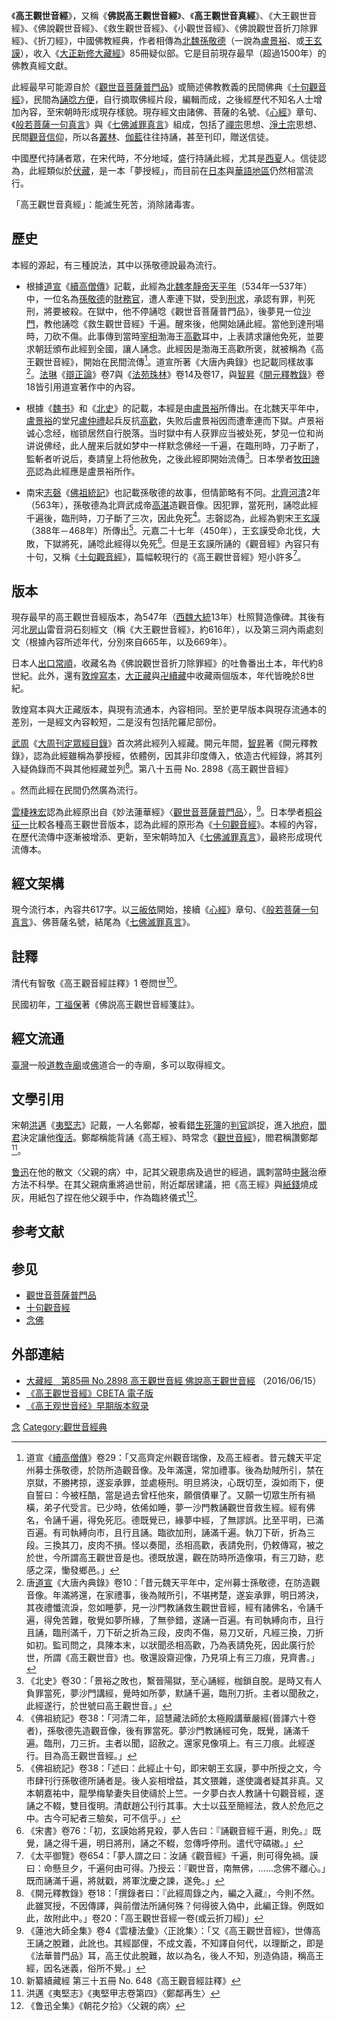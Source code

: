 《'''高王觀世音經'''》，又稱《'''佛説高王觀世音經'''》、《'''高王觀世音真經'''》、《大王觀世音經》、《佛說觀世音經》、《救生觀世音經》、《小觀世音經》、《佛說觀世音折刀除罪經》、《折刀經》，中國佛教經典，作者相傳為[[北魏|北魏]][[孫敬德|孫敬德]]（一說為[[盧景裕|盧景裕]]、或[[王玄謨|王玄謨]]），收入《[[大正新修大藏經|大正新修大藏經]]》85冊疑似部。它是目前現存最早（超過1500年）的佛教真經文獻。

此經最早可能源自於《[[觀世音菩薩普門品|觀世音菩薩普門品]]》或簡述佛教教義的民間佛典《[[十句觀音經|十句觀音經]]》，民間為[[念佛|誦唸方便]]，自行摘取佛經片段，編輯而成，之後經歷代不知名人士增加內容，至宋朝時形成現存樣貌。現存經文由諸佛、菩薩的名號、《[[心經|心經]]》章句、《[[摩訶般若波羅蜜|般若菩薩一句真言]]》與《[[七佛滅罪真言|七佛滅罪真言]]》組成，包括了[[禪宗|禪宗]]思想、[[淨土宗|淨土宗]]思想、民間[[觀音信仰|觀音信仰]]，所以各[[蘭若|叢林]]、[[伽藍|伽藍]]往往持誦，甚至刊印，贈送信徒。

中國歷代持誦者眾，在宋代時，不分地域，盛行持誦此經，尤其是[[西夏|西夏]]人。信徒認為，此經類似於[[伏藏|伏藏]]，是一本「夢授經」，而目前在[[日本|日本]]與[[華語地區|華語地區]]仍然相當流行。

「高王觀世音真經」：能滅生死苦，消除諸毒害。

==歷史==
本經的源起，有三種說法，其中以孫敬德說最為流行。

*根據[[道宣|道宣]]《[[續高僧傳|續高僧傳]]》記載，此經為[[東魏|北魏]][[元善見|孝靜帝]][[天平_(东魏)|天平年]]（534年—537年）中，一位名為[[孫敬德|孫敬德]]的[[財務官|財務官]]，遭人牽連下獄，受到[[刑求|刑求]]，承認有罪，判死刑，將要被殺。在獄中，他不停誦唸《觀世音菩薩普門品》，後夢見一位[[沙門|沙門]]，教他誦唸《救生觀世音經》千遍。醒來後，他開始誦此經。當他到達刑場時，刀砍不傷。此事傳到當時[[宰相|宰相]]渤海王[[高歡|高歡]]耳中，上表請求讓他免死，並要求朝廷頒布此經到全國，讓人誦念。此經因是渤海王高歡所褒，就被稱為《高王觀世音經》，開始在民間流傳<ref>道宣《[[續高僧傳|續高僧傳]]》卷29：「又高齊定州觀音瑞像，及高王經者。昔元魏天平定州募士孫敬德，於防所造觀音像。及年滿還，常加禮事。後為劫賊所引，禁在京獄，不勝拷掠，遂妄承罪，並處極刑。明旦將決，心既切至，淚如雨下，便自誓曰：今被枉酷，當是過去曾枉他來，願償債畢了。又願一切眾生所有禍橫，弟子代受言。已少時，依俙如睡，夢一沙門教誦觀世音救生經。經有佛名，令誦千遍，得免死厄。德既覺已，緣夢中經，了無謬誤。比至平明，已滿百遍。有司執縛向市，且行且誦。臨欲加刑，誦滿千遍。執刀下斫，折為三段。三換其刀，皮肉不損。怪以奏聞，丞相高歡，表請免刑，仍敕傳寫，被之於世，今所謂高王觀世音是也。德既放還，觀在防時所造像項，有三刀跡，悲感之深，慟發鄉邑。」</ref>。道宣所著《大唐內典錄》也記載同樣故事<ref>唐[[道宣|道宣]]《大唐內典錄》卷10：「昔元魏天平年中，定州募士孫敬德，在防造觀音像。年滿將還，在家禮事，後為賊所引，不堪拷楚，遂妄承罪，明日將決，其夜禮懺流淚，忽如睡夢，見一沙門教誦救生觀世音經，經有諸佛名，令誦千遍，得免苦難，敬覺如夢所緣，了無參錯，遂誦一百遍。有司執縛向市，且行且誦，臨刑滿千，刀下斫之折為三段，皮肉不傷，易刀又斫，凡經三換，刀折如初。監司問之，具陳本末，以狀聞丞相高歡，乃為表請免死，因此廣行於世，所謂《高王觀世音》也。敬還設齋迎像，乃見項上有三刀痕，見齊書。」</ref>。[[法琳|法琳]]《[[辯正論|辯正論]]》卷7與《[[法苑珠林|法苑珠林]]》卷14及卷17，與[[智昇|智昇]]《[[開元釋教錄|開元釋教錄]]》卷18皆引用道宣著作中的內容。

*根據《[[魏书|魏书]]》和《[[北史|北史]]》的記載，本經是由[[盧景裕|盧景裕]]所傳出。在北魏天平年中，[[盧景裕|盧景裕]]的堂兄[[盧仲禮|盧仲禮]]起兵反抗[[高歡|高歡]]，失败后盧景裕因而遭牽連而下獄。卢景裕诚心念经，枷锁居然自行脱落。当时獄中有人获罪应当被处死，梦见一位和尚讲说佛经，此人醒来后就如梦中一样默念佛经一千遍，在臨刑時，刀子断了，監斬者听说后，奏請皇上将他赦免，之後此經即開始流傳<ref>《北史》卷30：「景裕之敗也，繫晉陽獄，至心誦經，枷鎖自脫。是時又有人負罪當死，夢沙門講經，覺時如所夢，默誦千遍，臨刑刀折。主者以聞赦之，此經遂行，於世號曰高王觀世音。」</ref>。日本學者[[牧田諦亮|牧田諦亮]]認為此經應是盧景裕所作。

*南宋[[志磬|志磬]]《[[佛祖統記|佛祖統記]]》也記載孫敬德的故事，但情節略有不同。[[北齊|北齊]][[河清|河清]]2年（563年），孫敬德為北齊武成帝[[高湛|高湛]]造觀音像。因犯罪，當死刑，誦唸此經千遍後，臨刑時，刀子斷了三次，因此免死<ref>《佛祖統記》卷38：「河清二年，詔慧藏法師於太極殿講華嚴經(晉譯六十卷者)，孫敬德先造觀音像，後有罪當死。夢沙門教誦經可免，既覺，誦滿千遍。臨刑，刀三折。主者以聞，詔赦之。還家見像項上。有三刀痕。此經遂行。目為高王觀世音經。」</ref>。志磬認為，此經為劉宋[[王玄謨|王玄謨]]（388年－468年）所傳出<ref>《佛祖統記》卷38：「述曰：此經止十句，即宋朝王玄謨，夢中所授之文，今市肆刊行孫敬德所誦者是。後人妄相增益，其文猥雜，遂使識者疑其非真。又本朝嘉祐中，龍學梅摯妻失目使禱於上竺。一夕夢白衣人教誦十句觀音經，遂誦之不輟，雙目復明。清獻趙公刊行其事。大士以茲至簡經法，救人於危厄之中。古今可紀者三驗矣，可不信乎。」</ref>。元嘉二十七年（450年），王玄謨受命北伐，大敗，下獄將死，誦唸此經得以免死<ref>《宋書》卷76：「初，玄謨始將見殺，夢人告曰：『誦觀音經千遍，則免。』既覺，誦之得千遍，明日將刑，誦之不輟，忽傳呼停刑。遣代守碻磝。」</ref>。但是王玄謨所誦的《觀音經》內容只有十句，又稱《[[十句觀音經|十句觀音經]]》，篇幅較現行的《高王觀世音經》短小許多<ref>《太平御覽》卷654：「夢人謂之曰：汝誦《觀音經》千遍，則可得免禍。謨曰：命懸旦夕，千遍何由可得。乃授云：『觀世音，南無佛，......念佛不離心。」既而誦滿千遍，將就戳，將軍沈慶之諫，遂免。」</ref>。

==版本==
現存最早的高王觀世音經版本，為547年（[[西魏|西魏]][[大统_(西魏)|大統]]13年）杜照賢造像碑。其後有河北[[房山石經|房山]]雷音洞石刻經文（稱《大王觀世音經》，約616年），以及第三洞內兩處刻文（根據內容所述年代，分別來自665年，以及669年）。

日本人[[出口常順|出口常順]]，收藏名為《佛說觀世音折刀除罪經》的吐魯番出土本，年代約8世紀。此外，還有[[敦煌寫本|敦煌寫本]]，[[大正藏|大正藏]]與[[卍續藏|卍續藏]]中收藏兩個版本，年代皆晚於8世紀。

敦煌寫本與大正藏版本，與現有流通本，內容相同。至於更早版本與現存流通本的差別，一是經文內容較短，二是沒有包括陀羅尼部份。

[[武周|武周]]《[[大周刊定眾經目錄|大周刊定眾經目錄]]》首次將此經列入經藏。開元年間，[[智昇|智昇]]著《開元釋教錄》，認為此經雖稱為夢授經，依體例，因其非印度傳入，依造古代經錄，將其列入疑偽錄而不與其他經藏並列<ref>《開元釋教錄》卷18：「撰錄者曰：『此經周錄之內，編之入藏』，今則不然。此雖冥授，不因傳譯，與前僧法所誦何殊？何得彼入偽中，此編正錄。例既如此，故附此中。」卷20：「高王觀世音經一卷(或云折刀經)」</ref>。第八十五冊 No. 2898《高王觀世音經》{{cite web |url=http://www.cbeta.org/result/normal/T85/2898_001.htm |title=存档副本 |accessdate=2012-11-03 |deadurl=yes |archiveurl=https://web.archive.org/web/20121130014755/http://www.cbeta.org/result/normal/T85/2898_001.htm |archivedate=2012-11-30 }}</ref>。然而此經在民間仍然廣為流行。

[[雲棲袾宏|雲棲袾宏]]認為此經原出自《妙法蓮華經》〈[[觀世音菩薩普門品|觀世音菩薩普門品]]〉，<ref>《蓮池大師全集》卷4《雲棲法彙》〈正訛集〉：「又《高王觀世音經》，世傳高王誦之脫難，此訛也。其經鄙俚，不成文義，不知譯自何代，以理斷之，即是《法華普門品》耳，高王仗此脫難，故以為名，後人不知，別造偽語，稱高王經，因名迷義，俗所不覺。」</ref>。日本學者[[桐谷征一|桐谷征一]]比較各種高王觀世音版本，認為此經的原形為《[[十句觀音經|十句觀音經]]》。本經的內容，在歷代流傳中逐漸被增添、更新，至宋朝時加入《[[七佛滅罪真言|七佛滅罪真言]]》，最終形成現代流傳本。

==經文架構==
現今流行本，內容共617字。以[[三皈依|三皈依]]開始，接續《[[心經|心經]]》章句、《[[摩訶般若波羅蜜|般若菩薩一句真言]]》、佛菩薩名號，結尾為《[[七佛滅罪真言|七佛滅罪真言]]》。

==註釋==
清代有智敬《高王觀音經註釋》1 卷問世<ref>新纂續藏經 第三十五冊 No. 648《高王觀音經註釋》{{cite web |url=http://www.cbeta.org/result/normal/X35/0648_001.htm |title=存档副本 |accessdate=2016-03-04 |deadurl=yes |archiveurl=https://web.archive.org/web/20100621111000/http://cbeta.org/result/normal/X35/0648_001.htm |archivedate=2010-06-21 }} </ref>。

民國初年，[[丁福保|丁福保]]著《佛説高王觀世音經箋註》。

==經文流通==
{{wikisourcelang|zh|高王觀世音真經}}
[[臺灣|臺灣]]一般[[道教|道教]][[寺廟|寺廟]]或[[佛教|佛]]道合一的寺廟，多可以取得經文。

==文學引用==
宋朝[[洪邁|洪邁]]《[[夷堅志|夷堅志]]》記戴，一人名鄭鄰，被看錯[[生死簿|生死簿]]的[[判官|判官]]誤捉，進入[[地府|地府]]，[[閻君|閻君]]決定讓他[[復活|復活]]。鄭鄰稱能背誦《高王經》、時常念《[[普門品|觀世音經]]》，閻君稱讚鄭鄰<ref>洪邁《夷堅志》《夷堅甲志卷第四》〈鄭鄰再生〉</ref>。

[[鲁迅|鲁迅]]在他的散文〈父親的病〉中，記其父親患病及過世的經過，諷刺當時[[中醫|中醫]]治療方法不科學。在其父親病重將過世前，附近鄰居建議，把《高王經》與[[紙錢|紙錢]]燒成灰，用紙包了捏在他父親手中，作為臨終儀式<ref>《鲁迅全集》《朝花夕拾》〈父親的病〉</ref>。

==参考文献==
{{Reflist|2}}

==参见==
*[[觀世音菩薩普門品|觀世音菩薩普門品]]
*[[十句觀音經|十句觀音經]]
*[[念佛|念佛]]

==外部連結==
*[http://tripitaka.cbeta.org/mobile/index.php?index=T85n2898_001 大藏經　第85冊 No.2898 高王觀世音經 佛說高王觀世音經] {{Wayback|url=http://tripitaka.cbeta.org/mobile/index.php?index=T85n2898_001 |date=20160924083333 }}（2016/06/15）
*[http://buddhism.lib.ntu.edu.tw/BDLM/sutra/chi_pdf/sutra25/T85n2898.pdf 《高王觀世音經》CBETA 電子版] {{Wayback|url=http://buddhism.lib.ntu.edu.tw/BDLM/sutra/chi_pdf/sutra25/T85n2898.pdf |date=20160207115201 }}
*[http://public.dha.ac.cn/Content.aspx?id=737215779923&Page=5&types=1 《高王观世音经》早期版本叙录] {{Wayback|url=http://public.dha.ac.cn/Content.aspx?id=737215779923&Page=5&types=1 |date=20160307195041 }}

{{Post-canonical Buddhist texts|state=collapsed}}

[[Category:中國佛教文献|念]]
[[Category:觀世音經典|Category:觀世音經典]]
